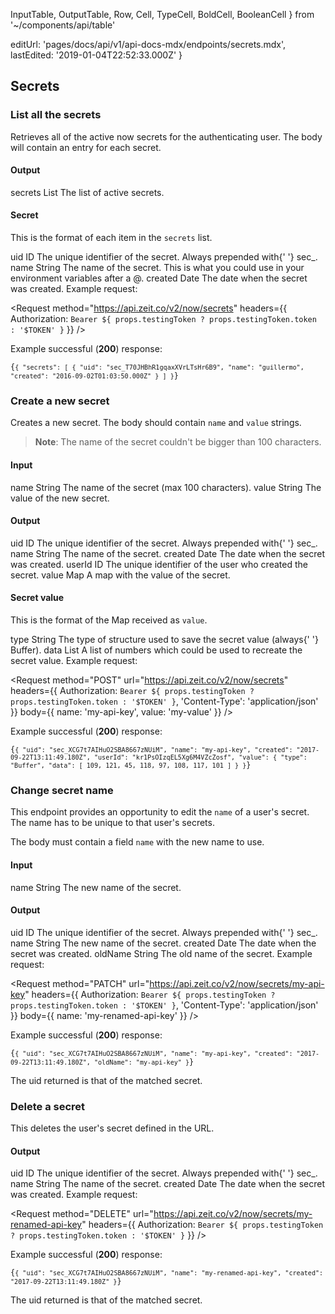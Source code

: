   InputTable,
  OutputTable,
  Row,
  Cell,
  TypeCell,
  BoldCell,
  BooleanCell
} from '~/components/api/table'

  editUrl: 'pages/docs/api/v1/api-docs-mdx/endpoints/secrets.mdx',
  lastEdited: '2019-01-04T22:52:33.000Z'
}

## Secrets

### List all the secrets

<Endpoint method="GET" url="/v2/now/secrets" />

Retrieves all of the active now secrets for the authenticating user.
The body will contain an entry for each secret.

#### Output

<OutputTable>
  <Row>
    <BoldCell>secrets</BoldCell>
    <TypeCell>List</TypeCell>
    <Cell>The list of active secrets.</Cell>
  </Row>
</OutputTable>

#### Secret

This is the format of each item in the `secrets` list.

<OutputTable>
  <Row>
    <BoldCell>uid</BoldCell>
    <TypeCell>ID</TypeCell>
    <Cell>
      The unique identifier of the secret. Always prepended with{' '}
      <InlineCode>sec_</InlineCode>.
    </Cell>
  </Row>
  <Row>
    <BoldCell>name</BoldCell>
    <TypeCell>String</TypeCell>
    <Cell>
      The name of the secret. This is what you could use in your environment
      variables after a <InlineCode>@</InlineCode>.
    </Cell>
  </Row>
  <Row>
    <BoldCell>created</BoldCell>
    <TypeCell>Date</TypeCell>
    <Cell>The date when the secret was created.</Cell>
  </Row>
</OutputTable>

<Example>
  Example request:

<Request
  method="https://api.zeit.co/v2/now/secrets"
  headers={{
    Authorization: `Bearer ${
      props.testingToken ? props.testingToken.token : '$TOKEN'
    }`
  }}
/>

Example successful (**200**) response:

<Code lang="json">{`{
    "secrets": [
      {
        "uid": "sec_T70JHBhR1gqaxXVrLTsHr6B9",
        "name": "guillermo",
        "created": "2016-09-02T01:03:50.000Z"
      }
    ]
  }`}</Code>
</Example>

### Create a new secret

<Endpoint method="POST" url="/v2/now/secrets" />

Creates a new secret. The body should contain `name` and `value` strings.

> **Note**: The name of the secret couldn't be bigger than 100 characters.

#### Input

<InputTable>
  <Row>
    <BoldCell>name</BoldCell>
    <TypeCell>String</TypeCell>
    <BooleanCell status={true} />
    <Cell>The name of the secret (max 100 characters).</Cell>
  </Row>
  <Row>
    <BoldCell>value</BoldCell>
    <TypeCell>String</TypeCell>
    <BooleanCell status={true} />
    <Cell>The value of the new secret.</Cell>
  </Row>
</InputTable>

#### Output

<OutputTable>
  <Row>
    <BoldCell>uid</BoldCell>
    <TypeCell>ID</TypeCell>
    <Cell>
      The unique identifier of the secret. Always prepended with{' '}
      <InlineCode>sec_</InlineCode>.
    </Cell>
  </Row>
  <Row>
    <BoldCell>name</BoldCell>
    <TypeCell>String</TypeCell>
    <Cell>The name of the secret.</Cell>
  </Row>
  <Row>
    <BoldCell>created</BoldCell>
    <TypeCell>Date</TypeCell>
    <Cell>The date when the secret was created.</Cell>
  </Row>
  <Row>
    <BoldCell>userId</BoldCell>
    <TypeCell>ID</TypeCell>
    <Cell>The unique identifier of the user who created the secret.</Cell>
  </Row>
  <Row>
    <BoldCell>value</BoldCell>
    <TypeCell>Map</TypeCell>
    <Cell>A map with the value of the secret.</Cell>
  </Row>
</OutputTable>

#### Secret value

This is the format of the Map received as `value`.

<OutputTable>
  <Row>
    <BoldCell>type</BoldCell>
    <TypeCell>String</TypeCell>
    <Cell>
      The type of structure used to save the secret value (always{' '}
      <InlineCode>Buffer</InlineCode>).
    </Cell>
  </Row>
  <Row>
    <BoldCell>data</BoldCell>
    <TypeCell>List</TypeCell>
    <Cell>
      A list of numbers which could be used to recreate the secret value.
    </Cell>
  </Row>
</OutputTable>

<Example>
  Example request:

<Request
  method="POST"
  url="https://api.zeit.co/v2/now/secrets"
  headers={{
    Authorization: `Bearer ${
      props.testingToken ? props.testingToken.token : '$TOKEN'
    }`,
    'Content-Type': 'application/json'
  }}
  body={{
    name: 'my-api-key',
    value: 'my-value'
  }}
/>

Example successful (**200**) response:

<Code lang="json">{`{
    "uid": "sec_XCG7t7AIHuO2SBA8667zNUiM",
    "name": "my-api-key",
    "created": "2017-09-22T13:11:49.180Z",
    "userId": "kr1PsOIzqEL5Xg6M4VZcZosf",
    "value": {
      "type": "Buffer",
      "data": [
        109,
        121,
        45,
        118,
        97,
        108,
        117,
        101
      ]
    }
  }`}</Code>
</Example>

### Change secret name

<Endpoint method="PATCH" url="/v2/now/secrets/:name" />

This endpoint provides an opportunity to edit the `name`
of a user's secret. The name has to be unique to that user's secrets.

The body must contain a field `name` with the new name to use.

#### Input

<InputTable>
  <Row>
    <BoldCell>name</BoldCell>
    <TypeCell>String</TypeCell>
    <BooleanCell status={true} />
    <Cell>The new name of the secret.</Cell>
  </Row>
</InputTable>

#### Output

<OutputTable>
  <Row>
    <BoldCell>uid</BoldCell>
    <TypeCell>ID</TypeCell>
    <Cell>
      The unique identifier of the secret. Always prepended with{' '}
      <InlineCode>sec_</InlineCode>.
    </Cell>
  </Row>
  <Row>
    <BoldCell>name</BoldCell>
    <TypeCell>String</TypeCell>
    <Cell>The new name of the secret.</Cell>
  </Row>
  <Row>
    <BoldCell>created</BoldCell>
    <TypeCell>Date</TypeCell>
    <Cell>The date when the secret was created.</Cell>
  </Row>
  <Row>
    <BoldCell>oldName</BoldCell>
    <TypeCell>String</TypeCell>
    <Cell>The old name of the secret.</Cell>
  </Row>
</OutputTable>

<Example>
  Example request:

<Request
  method="PATCH"
  url="https://api.zeit.co/v2/now/secrets/my-api-key"
  headers={{
    Authorization: `Bearer ${
      props.testingToken ? props.testingToken.token : '$TOKEN'
    }`,
    'Content-Type': 'application/json'
  }}
  body={{
    name: 'my-renamed-api-key'
  }}
/>

Example successful (**200**) response:

<Code lang="json">{`{
    "uid": "sec_XCG7t7AIHuO2SBA8667zNUiM",
    "name": "my-api-key",
    "created": "2017-09-22T13:11:49.180Z",
    "oldName": "my-api-key"
  }`}</Code>

The <InlineCode>uid</InlineCode> returned is that of the matched secret.

</Example>

### Delete a secret

<Endpoint method="DELETE" url="/v2/now/secrets/:name" />

This deletes the user's secret defined in the URL.

#### Output

<OutputTable>
  <Row>
    <BoldCell>uid</BoldCell>
    <TypeCell>ID</TypeCell>
    <Cell>
      The unique identifier of the secret. Always prepended with{' '}
      <InlineCode>sec_</InlineCode>.
    </Cell>
  </Row>
  <Row>
    <BoldCell>name</BoldCell>
    <TypeCell>String</TypeCell>
    <Cell>The name of the secret.</Cell>
  </Row>
  <Row>
    <BoldCell>created</BoldCell>
    <TypeCell>Date</TypeCell>
    <Cell>The date when the secret was created.</Cell>
  </Row>
</OutputTable>

<Example>
  Example request:

<Request
  method="DELETE"
  url="https://api.zeit.co/v2/now/secrets/my-renamed-api-key"
  headers={{
    Authorization: `Bearer ${
      props.testingToken ? props.testingToken.token : '$TOKEN'
    }`
  }}
/>

Example successful (**200**) response:

<Code lang="json">{`{
    "uid": "sec_XCG7t7AIHuO2SBA8667zNUiM",
    "name": "my-renamed-api-key",
    "created": "2017-09-22T13:11:49.180Z"
  }`}</Code>

The <InlineCode>uid</InlineCode> returned is that of the matched secret.

</Example>
